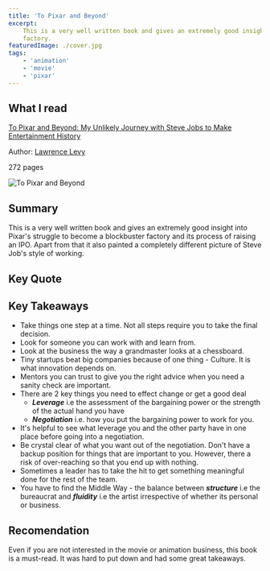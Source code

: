 ```yaml
---
title: 'To Pixar and Beyond'
excerpt:
    This is a very well written book and gives an extremely good insight into Pixar's struggle to become a blockbuster
    factory.
featuredImage: ./cover.jpg
tags:
    - 'animation'
    - 'movie'
    - 'pixar'
---
```


## What I read

[](https://www.amazon.com/gp/product/0545790352/ref=as_li_qf_sp_asin_il_tl?ie=UTF8&tag=excnotfou-20&camp=1789&creative=9325&linkCode=as2&creativeASIN=0545790352&linkId=95da9a48ef735878934f5d039f584a9c)[To Pixar and Beyond: My Unlikely Journey with Steve Jobs to Make Entertainment History](https://www.bookdepository.com/Pixar-Beyond-Lawrence-Levy/9781786071866)

Author: [Lawrence Levy](http://lawrencelevy.com/)

272 pages

![To Pixar and Beyond](./cover.jpg)

## Summary

This is a very well written book and gives an extremely good insight into Pixar's struggle to become a blockbuster
factory and its process of raising an IPO. Apart from that it also painted a completely different picture of Steve Job's
style of working.

## Key Quote

<Quote quote="There is nothing you can do about where the pieces are. It's only your next move that matters." />

## Key Takeaways

-   Take things one step at a time. Not all steps require you to take the final decision.
-   Look for someone you can work with and learn from.
-   Look at the business the way a grandmaster looks at a chessboard.
-   Tiny startups beat big companies because of one thing - Culture. It is what innovation depends on.
-   Mentors you can trust to give you the right advice when you need a sanity check are important.
-   There are 2 key things you need to effect change or get a good deal
    -   **_Leverage_** i.e the assessment of the bargaining power or the strength of the actual hand you have
    -   **_Negotiation_** i.e. how you put the bargaining power to work for you.
-   It's helpful to see what leverage you and the other party have in one place before going into a negotiation.
-   Be crystal clear of what you want out of the negotiation. Don't have a backup position for things that are important
    to you. However, there a risk of over-reaching so that you end up with nothing.
-   Sometimes a leader has to take the hit to get something meaningful done for the rest of the team.
-   You have to find the Middle Way - the balance between **_structure_** i.e the bureaucrat and **_fluidity_** i.e the
    artist irrespective of whether its personal or business.

## Recomendation

Even if you are not interested in the movie or animation business, this book is a must-read. It was hard to put down and
had some great takeaways.
